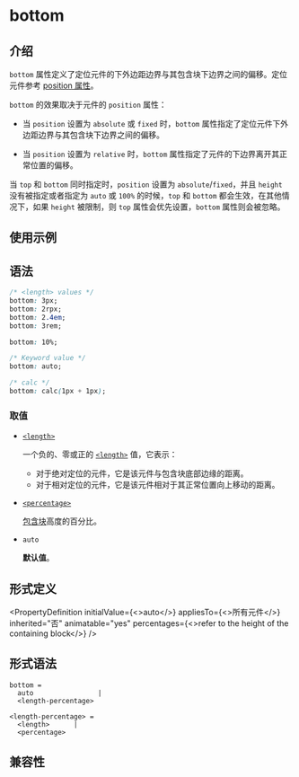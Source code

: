# bottom

## 介绍

`bottom` 属性定义了定位元件的下外边距边界与其包含块下边界之间的偏移。定位元件参考 [position 属性](./position.mdx)。

`bottom` 的效果取决于元件的 `position` 属性：

- 当 `position` 设置为 `absolute` 或 `fixed` 时，`bottom` 属性指定了定位元件下外边距边界与其包含块下边界之间的偏移。

- 当 `position` 设置为 `relative` 时，`bottom` 属性指定了元件的下边界离开其正常位置的偏移。

当 `top` 和 `bottom` 同时指定时，`position` 设置为 `absolute`/`fixed`，并且 `height` 没有被指定或者指定为 `auto` 或 `100%` 的时候，`top` 和 `bottom` 都会生效，在其他情况下，如果 `height` 被限制，则 `top` 属性会优先设置，`bottom` 属性则会被忽略。

## 使用示例


<Go
  example="css-api"
  defaultFile="src/bottom/App.tsx"
  img="https://lf-lynx.tiktok-cdns.com/obj/lynx-artifacts-oss-sg/lynx-website/assets/doc/css/bottom.jpg"
  defaultEntryFile="dist/bottom.lynx.bundle"
  entry="src/bottom"
/>

## 语法

```css
/* <length> values */
bottom: 3px;
bottom: 2rpx;
bottom: 2.4em;
bottom: 3rem;

bottom: 10%;

/* Keyword value */
bottom: auto;

/* calc */
bottom: calc(1px + 1px);
```

### 取值

- [`<length>`](api/css/data-type/length)

  一个负的、零或正的 [`<length>`](api/css/data-type/length) 值，它表示：

  - 对于绝对定位的元件，它是该元件与包含块底部边缘的距离。
  - 对于相对定位的元件，它是该元件相对于其正常位置向上移动的距离。

- [`<percentage>`](api/css/data-type/percentage)

  [包含块](https://developer.mozilla.org/zh-CN/docs/Web/CSS/Containing_block)高度的百分比。

- `auto`

  **默认值**。

## 形式定义


<PropertyDefinition
  initialValue={<>auto</>}
  appliesTo={<>所有元件</>}
  inherited="否"
  animatable="yes"
  percentages={<>refer to the height of the containing block</>}
/>

## 形式语法

```
bottom =
  auto                |
  <length-percentage>

<length-percentage> =
  <length>      |
  <percentage>
```

## 兼容性


<LegacyCompatTable metadata="css/properties/bottom" />
